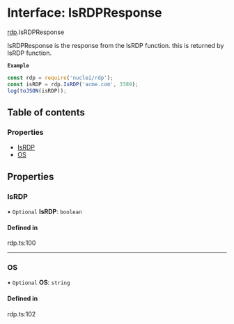 # Interface: IsRDPResponse

[rdp](/templates/protocols/javascript/modules/rdp).IsRDPResponse

IsRDPResponse is the response from the IsRDP function.
this is returned by IsRDP function.

**`Example`**

```javascript
const rdp = require('nuclei/rdp');
const isRDP = rdp.IsRDP('acme.com', 3389);
log(toJSON(isRDP));
```

## Table of contents

### Properties

- [IsRDP](/templates/protocols/javascript/modules/rdp.IsRDPResponse#isrdp)
- [OS](/templates/protocols/javascript/modules/rdp.IsRDPResponse#os)

## Properties

### IsRDP

• `Optional` **IsRDP**: `boolean`

#### Defined in

rdp.ts:100

___

### OS

• `Optional` **OS**: `string`

#### Defined in

rdp.ts:102
